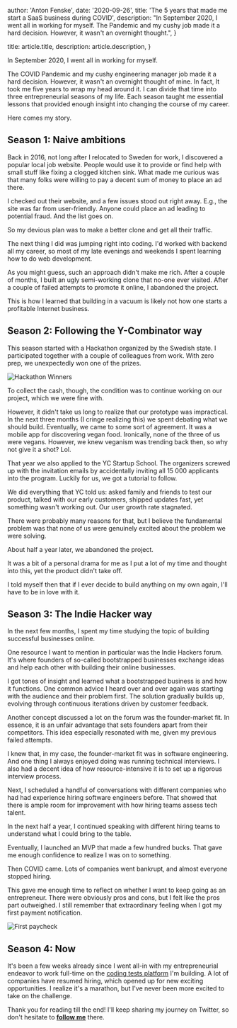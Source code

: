 
  author: 'Anton Fenske',
  date: '2020-09-26',
  title: 'The 5 years that made me start a SaaS business during COVID',
  description:
    "In September 2020, I went all in working for myself. The Pandemic and my cushy job made it a hard decision. However, it wasn't an overnight thought.",
}

  title: article.title,
  description: article.description,
}


In September 2020, I went all in working for myself.

The COVID Pandemic and my cushy engineering manager job made it a hard decision. However, it wasn't an overnight thought of mine. In fact, It took me five years to wrap my head around it. I can divide that time into three entrepreneurial seasons of my life. Each season taught me essential lessons that provided enough insight into changing the course of my career.

Here comes my story.

## Season 1: Naive ambitions

Back in 2016, not long after I relocated to Sweden for work, I discovered a popular local job website. People would use it to provide or find help with small stuff like fixing a clogged kitchen sink. What made me curious was that many folks were willing to pay a decent sum of money to place an ad there.

I checked out their website, and a few issues stood out right away. E.g., the site was far from user-friendly. Anyone could place an ad leading to potential fraud. And the list goes on.

So my devious plan was to make a better clone and get all their traffic.

The next thing I did was jumping right into coding. I'd worked with backend all my career, so most of my late evenings and weekends I spent learning how to do web development.

As you might guess, such an approach didn't make me rich. After a couple of months, I built an ugly semi-working clone that no-one ever visited. After a couple of failed attempts to promote it online, I abandoned the project.

This is how I learned that building in a vacuum is likely not how one starts a profitable Internet business.

## Season 2: Following the Y-Combinator way

This season started with a Hackathon organized by the Swedish state. I participated together with a couple of colleagues from work. With zero prep, we unexpectedly won one of the prizes.

![Hackathon Winners](/static/images/five-years-that-made-me-start-a-saas-business-during-covid/hackathon.jpg)

To collect the cash, though, the condition was to continue working on our project, which we were fine with.

However, it didn't take us long to realize that our prototype was impractical. In the next three months (I cringe realizing this) we spent debating what we should build. Eventually, we came to some sort of agreement. It was a mobile app for discovering vegan food. Ironically, none of the three of us were vegans. However, we knew veganism was trending back then, so why not give it a shot? Lol.

That year we also applied to the YC Startup School. The organizers screwed up with the invitation emails by accidentally inviting all 15 000 applicants into the program. Luckily for us, we got a tutorial to follow.

We did everything that YC told us: asked family and friends to test our product, talked with our early customers, shipped updates fast, yet something wasn't working out. Our user growth rate stagnated.

There were probably many reasons for that, but I believe the fundamental problem was that none of us were genuinely excited about the problem we were solving.

About half a year later, we abandoned the project.

It was a bit of a personal drama for me as I put a lot of my time and thought into this, yet the product didn't take off.

I told myself then that if I ever decide to build anything on my own again, I'll have to be in love with it.

## Season 3: The Indie Hacker way

In the next few months, I spent my time studying the topic of building successful businesses online.

One resource I want to mention in particular was the Indie Hackers forum. It's where founders of so-called bootstrapped businesses exchange ideas and help each other with building their online businesses.

I got tones of insight and learned what a bootstrapped business is and how it functions. One common advice I heard over and over again was starting with the audience and their problem first. The solution gradually builds up, evolving through continuous iterations driven by customer feedback.

Another concept discussed a lot on the forum was the founder-market fit. In essence, it is an unfair advantage that sets founders apart from their competitors. This idea especially resonated with me, given my previous failed attempts.

I knew that, in my case, the founder-market fit was in software engineering. And one thing I always enjoyed doing was running technical interviews. I also had a decent idea of how resource-intensive it is to set up a rigorous interview process.

Next, I scheduled a handful of conversations with different companies who had had experience hiring software engineers before. That showed that there is ample room for improvement with how hiring teams assess tech talent.

In the next half a year, I continued speaking with different hiring teams to understand what I could bring to the table.

Eventually, I launched an MVP that made a few hundred bucks. That gave me enough confidence to realize I was on to something.

Then COVID came. Lots of companies went bankrupt, and almost everyone stopped hiring.

This gave me enough time to reflect on whether I want to keep going as an entrepreneur. There were obviously pros and cons, but I felt like the pros part outweighed. I still remember that extraordinary feeling when I got my first payment notification.

![First paycheck](/static/images/five-years-that-made-me-start-a-saas-business-during-covid/first-paycheck.png)

## Season 4: Now

It's been a few weeks already since I went all-in with my entrepreneurial endeavor to work full-time on the [coding tests platform](https://devskills.co) I'm building. A lot of companies have resumed hiring, which opened up for new exciting opportunities. I realize it's a marathon, but I've never been more excited to take on the challenge.

Thank you for reading till the end! I'll keep sharing my journey on Twitter, so don't hesitate to **[follow me](https://twitter.com/fenskexyz)** there.